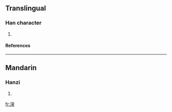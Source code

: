 ==Translingual==
===Han character===
{{Han char|rn=85|rad=水|as=09|sn=12|four=3213<sub>4</sub>|canj=水弓人大 (ENOK)}}
# {{defn|Han|sort=水09}}
====References====
{{Han ref|kx=0636.030|dkj=17803|dj=1043.110|hdz=31691.060|uh=6E40|ud=28224|bh=D9F9|bd=55801}}

----
==Mandarin==
===Hanzi===
{{cmn-hanzi|pin=[[kúi]] (kui2)|wg=k'uei<sup>2</sup>}}
# {{defn|Mandarin}}

[[fr:湀]]